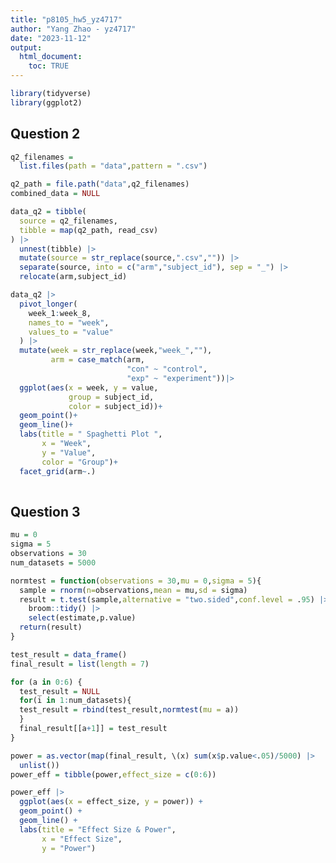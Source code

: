 ```yaml
---
title: "p8105_hw5_yz4717"
author: "Yang Zhao - yz4717"
date: "2023-11-12"
output: 
  html_document:
    toc: TRUE
---
```


```r
library(tidyverse)
library(ggplot2)
```

## Question 2

```r

q2_filenames = 
  list.files(path = "data",pattern = ".csv")

q2_path = file.path("data",q2_filenames)
combined_data = NULL

data_q2 = tibble(
  source = q2_filenames,
  tibble = map(q2_path, read_csv)
) |> 
  unnest(tibble) |> 
  mutate(source = str_replace(source,".csv","")) |> 
  separate(source, into = c("arm","subject_id"), sep = "_") |> 
  relocate(arm,subject_id)

```

```r
data_q2 |> 
  pivot_longer(
    week_1:week_8,
    names_to = "week",
    values_to = "value"
  ) |> 
  mutate(week = str_replace(week,"week_",""),
         arm = case_match(arm,
                          "con" ~ "control",
                          "exp" ~ "experiment"))|> 
  ggplot(aes(x = week, y = value,
             group = subject_id, 
             color = subject_id))+
  geom_point()+
  geom_line()+
  labs(title = " Spaghetti Plot ",
       x = "Week",
       y = "Value",
       color = "Group")+
  facet_grid(arm~.)
  
```

## Question 3

```r
mu = 0
sigma = 5
observations = 30
num_datasets = 5000

normtest = function(observations = 30,mu = 0,sigma = 5){
  sample = rnorm(n=observations,mean = mu,sd = sigma)
  result = t.test(sample,alternative = "two.sided",conf.level = .95) |> 
    broom::tidy() |> 
    select(estimate,p.value)
  return(result)
}

test_result = data_frame()
final_result = list(length = 7)

for (a in 0:6) {
  test_result = NULL
  for(i in 1:num_datasets){
  test_result = rbind(test_result,normtest(mu = a))
  }
  final_result[[a+1]] = test_result
}

power = as.vector(map(final_result, \(x) sum(x$p.value<.05)/5000) |> 
  unlist())
power_eff = tibble(power,effect_size = c(0:6))

power_eff |>
  ggplot(aes(x = effect_size, y = power)) +
  geom_point() +
  geom_line() +
  labs(title = "Effect Size & Power",
       x = "Effect Size",
       y = "Power")



```


